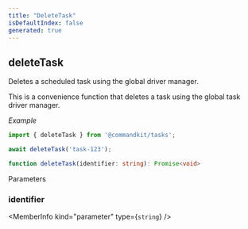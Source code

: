 ```yaml
---
title: "DeleteTask"
isDefaultIndex: false
generated: true
---
```



<!-- This file was generated from the CommandKit source. Do not modify. Instead, re-run the "docgen" script -->


## deleteTask

<GenerationInfo sourceFile="packages/tasks/src/driver-manager.ts" sourceLine="153" packageName="@commandkit/tasks" />

Deletes a scheduled task using the global driver manager.

This is a convenience function that deletes a task using the global task driver manager.



*Example*

```ts
import { deleteTask } from '@commandkit/tasks';

await deleteTask('task-123');
```

```ts title="Signature"
function deleteTask(identifier: string): Promise<void>
```
Parameters

### identifier

<MemberInfo kind="parameter" type={`string`} />

